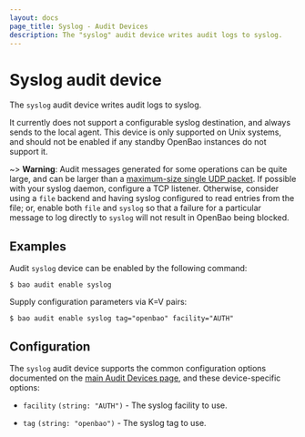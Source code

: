 ```yaml
---
layout: docs
page_title: Syslog - Audit Devices
description: The "syslog" audit device writes audit logs to syslog.
---
```


# Syslog audit device

The `syslog` audit device writes audit logs to syslog.

It currently does not support a configurable syslog destination, and always
sends to the local agent. This device is only supported on Unix systems,
and should not be enabled if any standby OpenBao instances do not support it.

~> **Warning**: Audit messages generated for some operations can be quite
large, and can be larger than a [maximum-size single UDP
packet](https://tools.ietf.org/html/rfc5426#section-3.1). If possible with your
syslog daemon, configure a TCP listener. Otherwise, consider using a `file`
backend and having syslog configured to read entries from the file; or, enable
both `file` and `syslog` so that a failure for a particular message to log
directly to `syslog` will not result in OpenBao being blocked.

## Examples

Audit `syslog` device can be enabled by the following command:

```shell-session
$ bao audit enable syslog
```

Supply configuration parameters via K=V pairs:

```shell-session
$ bao audit enable syslog tag="openbao" facility="AUTH"
```

## Configuration

The `syslog` audit device supports the common configuration options documented on
the [main Audit Devices page](/docs/audit#common-configuration-options), and
these device-specific options:

- `facility` `(string: "AUTH")` - The syslog facility to use.

- `tag` `(string: "openbao")` - The syslog tag to use.
